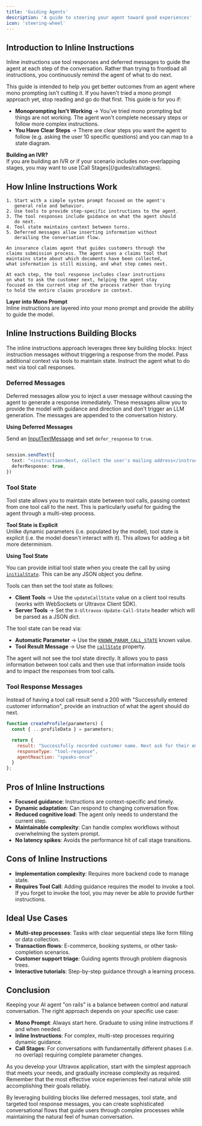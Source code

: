```yaml
---
title: 'Guiding Agents'
description: 'A guide to steering your agent toward good experiences'
icon: 'steering-wheel'
---
```


## Introduction to Inline Instructions

Inline instructions use tool responses and deferred messages to guide the agent at each step of the conversation. Rather than trying to frontload all instructions, you continuously remind the agent of what to do next.

This guide is intended to help you get better outcomes from an agent where mono prompting isn't cutting it. If you haven't tried a mono prompt approach yet, stop reading and go do that first. This guide is for you if:

* **Monoprompting Isn't Working** → You've tried mono prompting but things are not working. The agent won't complete necessary steps or follow more complex instructions.
* **You Have Clear Steps** → There are clear steps you want the agent to follow (e.g. asking the user 10 specific questions) and you can map to a state diagram.

<Note>
  <b>Building an IVR?</b>
  <br />
  If you are building an IVR or if your scenario includes non-overlapping stages, you may want to use [Call Stages](/guides/callstages).
</Note>


## How Inline Instructions Work
<CodeGroup>

```text Overview
1. Start with a simple system prompt focused on the agent's
   general role and behavior.
2. Use tools to provide step-specific instructions to the agent.
3. The tool responses include guidance on what the agent should
   do next.
4. Tool state maintains context between turns.
5. Deferred messages allow inserting information without
   derailing the conversation flow.
```

```text Example: Insurance Claims Processing
An insurance claims agent that guides customers through the 
claims submission process. The agent uses a claims tool that 
maintains state about which documents have been collected, 
what information is still missing, and what step comes next.

At each step, the tool response includes clear instructions 
on what to ask the customer next, helping the agent stay 
focused on the current step of the process rather than trying 
to hold the entire claims procedure in context.
```

</CodeGroup>

<Info>
  <b>Layer into Mono Prompt</b>
  <br />
  Inline instructions are layered into your mono prompt and provide the ability to guide the model.
</Info>

## Inline Instructions Building Blocks <Icon icon="cubes" size={24} />
The inline instructions approach leverages three key building blocks:
<CardGroup cols={3}>
  <Card title="Deferred Messages" icon="cube" href="#deferred-messages">
    Inject instruction messages without triggering a response from the model.
  </Card>
  <Card title="Tool State" icon="cube" href="#tool-state">
    Pass additional context via tools to maintain state.
  </Card>
  <Card title="Tool Response Messages" icon="cube" href="#tool-response-messages">
    Instruct the agent what to do next via tool call responses.
  </Card>
</CardGroup>

### **Deferred Messages** <Icon icon="cube" size={18} />
Deferred messages allow you to inject a user message without causing the agent to generate a response immediately. These messages allow you to provide the model with guidance and direction and don't trigger an LLM generation. The messages are appended to the conversation history.

**Using Deferred Messages**

Send an [InputTextMessage](/datamessages#inputtextmessage) and set `defer_response` to `true`.

```ts Example: Sending Message with Ultravox SDK

session.sendText({
  text: "<instruction>Next, collect the user's mailing address</instruction>",
  deferResponse: true,
})
```

### **Tool State** <Icon icon="cube" size={18} />
Tool state allows you to maintain state between tool calls, passing context from one tool call to the next. This is particularly useful for guiding the agent through a multi-step process.

<Note>
  <b>Tool State is Explicit</b>
  <br />
  Unlike dynamic parameters (i.e. populated by the model), tool state is explicit (i.e. the model doesn't interact with it). This allows for adding a bit more determinism.
</Note>

**Using Tool State**

You can provide initial tool state when you create the call by using [`initialState`](/api-reference/calls/calls-post#body-initial-state). This can be any JSON object you define.

Tools can then set the tool state as follows:

* **Client Tools** → Use the `updateCallState` value on a client tool results (works with WebSockets or Ultravox Client SDK).
* **Server Tools** → Set the `X-Ultravox-Update-Call-State` header which will be parsed as a JSON dict.

The tool state can be read via:

* **Automatic Parameter** → Use the [`KNOWN_PARAM_CALL_STATE`](/api-reference/tools/tools-post#response-definition-automatic-parameters-known-value) known value.
* **Tool Result Message** → Use the [`callState`](/api-reference/calls/calls-stages-messages-list#response-results-call-state) property.

The agent will not see the tool state directly. It allows you to pass information between tool calls and then use that information inside tools and to impact the responses from tool calls.

### **Tool Response Messages** <Icon icon="cube" size={18} />
Instead of having a tool call result send a 200 with "Successfully entered customer information", provide an instruction of what the agent should do next.

```js Example: Tool Response Message
function createProfile(parameters) {
  const { ...profileData } = parameters;

  return {
    result: "Successfully recorded customer name. Next ask for their email",
    responseType: "tool-response",
    agentReaction: "speaks-once"
  }
};
```
## Pros of Inline Instructions
- **Focused guidance**: Instructions are context-specific and timely.
- **Dynamic adaptation**: Can respond to changing conversation flow.
- **Reduced cognitive load**: The agent only needs to understand the current step.
- **Maintainable complexity**: Can handle complex workflows without overwhelming the system prompt.
- **No latency spikes**: Avoids the performance hit of call stage transitions.

## Cons of Inline Instructions
- **Implementation complexity**: Requires more backend code to manage state.
- **Requires Tool Call**: Adding guidance requires the model to invoke a tool. If you forget to invoke the tool, you may never be able to provide further instructions.

## Ideal Use Cases
- **Multi-step processes**: Tasks with clear sequential steps like form filling or data collection.
- **Transaction flows**: E-commerce, booking systems, or other task-completion scenarios.
- **Customer support triage**: Guiding agents through problem diagnosis trees.
- **Interactive tutorials**: Step-by-step guidance through a learning process.

## Conclusion

Keeping your AI agent "on rails" is a balance between control and natural conversation. The right approach depends on your specific use case:

- **Mono Prompt**: Always start here. Graduate to using inline instructions if and when needed.
- **Inline Instructions**: For complex, multi-step processes requiring dynamic guidance.
- **Call Stages**: For conversations with fundamentally different phases (i.e. no overlap) requiring complete parameter changes.

As you develop your Ultravox application, start with the simplest approach that meets your needs, and gradually increase complexity as required. Remember that the most effective voice experiences feel natural while still accomplishing their goals reliably.

By leveraging building blocks like deferred messages, tool state, and targeted tool response messages, you can create sophisticated conversational flows that guide users through complex processes while maintaining the natural feel of human conversation.